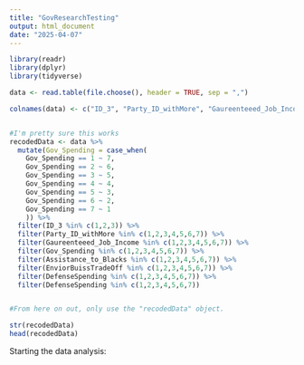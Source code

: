 ```yaml
---
title: "GovResearchTesting"
output: html_document
date: "2025-04-07"
---
```





```r

library(readr)
library(dplyr)
library(tidyverse)

data <- read.table(file.choose(), header = TRUE, sep = ",")

colnames(data) <- c("ID_3", "Party_ID_withMore", "Gaureenteeed_Job_Income", "Gov_Spending", "Assistance_to_Blacks", "EnviorBuissTradeOff", "DefenseSpending", "HealthCare")


#I'm pretty sure this works 
recodedData <- data %>% 
  mutate(Gov_Spending = case_when( 
    Gov_Spending == 1 ~ 7, 
    Gov_Spending == 2 ~ 6, 
    Gov_Spending == 3 ~ 5, 
    Gov_Spending == 4 ~ 4, 
    Gov_Spending == 5 ~ 3, 
    Gov_Spending == 6 ~ 2, 
    Gov_Spending == 7 ~ 1
    )) %>% 
  filter(ID_3 %in% c(1,2,3)) %>% 
  filter(Party_ID_withMore %in% c(1,2,3,4,5,6,7)) %>% 
  filter(Gaureenteeed_Job_Income %in% c(1,2,3,4,5,6,7)) %>% 
  filter(Gov_Spending %in% c(1,2,3,4,5,6,7)) %>% 
  filter(Assistance_to_Blacks %in% c(1,2,3,4,5,6,7)) %>% 
  filter(EnviorBuissTradeOff %in% c(1,2,3,4,5,6,7)) %>% 
  filter(DefenseSpending %in% c(1,2,3,4,5,6,7)) %>% 
  filter(DefenseSpending %in% c(1,2,3,4,5,6,7)) 


#From here on out, only use the "recodedData" object. 

str(recodedData)
head(recodedData)


```


Starting the data analysis: 

